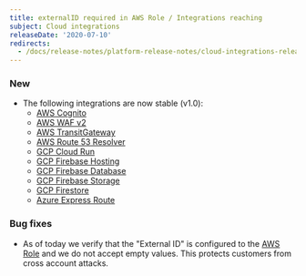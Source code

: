 ```yaml
---
title: externalID required in AWS Role / Integrations reaching
subject: Cloud integrations
releaseDate: '2020-07-10'
redirects:
  - /docs/release-notes/platform-release-notes/cloud-integrations-release-notes/2020-07-10-integrations-security-patch-aws-integrations-reaching-10
---
```


### New

* The following integrations are now stable (v1.0):
  * [AWS Cognito](https://docs.newrelic.com/docs/integrations/amazon-integrations/aws-integrations-list/amazon-cognito-monitoring-integration)
  * [AWS WAF v2](https://docs.newrelic.com/docs/integrations/amazon-integrations/aws-integrations-list/aws-waf-monitoring-integration)
  * [AWS TransitGateway](https://docs.newrelic.com/docs/integrations/amazon-integrations/aws-integrations-list/amazon-transit-gateway-monitoring-integration)
  * [AWS Route 53 Resolver](https://docs.newrelic.com/docs/integrations/amazon-integrations/aws-integrations-list/aws-route53-resolver-monitoring-integration)
  * [GCP Cloud Run](https://docs.newrelic.com/docs/integrations/google-cloud-platform-integrations/gcp-integrations-list/google-cloud-run-monitoring-integration)
  * [GCP Firebase Hosting](https://docs.newrelic.com/docs/integrations/google-cloud-platform-integrations/gcp-integrations-list/google-cloud-firebase-hosting-monitoring-integration)
  * [GCP Firebase Database](https://docs.newrelic.com/docs/integrations/google-cloud-platform-integrations/gcp-integrations-list/google-cloud-firebase-database-monitoring-integration)
  * [GCP Firebase Storage](https://docs.newrelic.com/docs/integrations/google-cloud-platform-integrations/gcp-integrations-list/google-cloud-firebase-storage-monitoring-integration)
  * [GCP Firestore](https://docs.newrelic.com/docs/integrations/google-cloud-platform-integrations/gcp-integrations-list/google-cloud-firestore-monitoring-integration)
  * [Azure Express Route](https://docs.newrelic.com/docs/integrations/microsoft-azure-integrations/azure-integrations-list/azure-express-route-monitoring-integration)

### Bug fixes

* As of today we verify that the "External ID" is configured to the [AWS Role](https://docs.newrelic.com/docs/integrations/amazon-integrations/get-started/connect-aws-infrastructure) and we do not accept empty values. This protects customers from cross account attacks.
